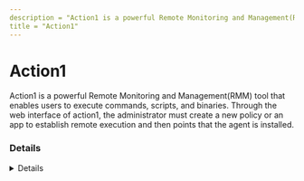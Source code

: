 ```yaml
---
description = "Action1 is a powerful Remote Monitoring and Management(RMM) tool that enables users to execute commands, scripts, and binaries.  Through the web interface of action1, the administrator must create a new policy or an app to establish remote execution and then points that the agent is installed."
title = "Action1"
---
```




# Action1

Action1 is a powerful Remote Monitoring and Management(RMM) tool that enables users to execute commands, scripts, and binaries. 
Through the web interface of action1, the administrator must create a new policy or an app to establish remote execution and then points that the agent is installed.


### Details
<Details author={"@kostastsale"}
         category={""}
         created={"2024-08-03"}
         website={"https://www.action1.com/"}
         lastModified={"2024-10-06"}
         privileges={"SYSTEM"}
         free={ "Yes" }
         verification={"Corporate email required although temporary email services are accepted"}
/>

#### Installation Paths
<Card code={ ["C:\\Windows\\Action1\\*"] }/>

#### Supported OS
<Badges color="warning" badges={ ["Windows"] }/>

#### Capabilities
<Badges color="#FFA500" badges={ ["Backup and disaster recovery", "Billing and invoicing", "Customer portal", "HelpDesk and ticketing", "Mobile app", "Network discovery", "Patch management", "Remote monitoring and management", "Reporting and analytics"] }/>



### Forensic Artifacts

#### Disk Artifacts
<EuiSpacer size="xl"/>
<DiskArtifacts data={ [{"File": "C:\\Windows\\Action1\\action1_agent.exe", "Description": "Action1 service binary", "OS": "Windows"}, {"File": "C:\\Windows\\Action1\\*", "Description": "Multiple files and binaries related to Action1 installation", "OS": "Windows"}, {"File": "C:\\Windows\\Action1\\scripts\\*", "Description": "Multiple scripts related to Action1 installation", "OS": "Windows"}, {"File": "C:\\Windows\\Action1\\rule_data\\*", "Description": "Files related to Action1 rules", "OS": "Windows"}, {"File": "C:\\Windows\\Action1\\action1_log_*.log", "Description": "Contains history, errors, system notifications. Incoming and outgoing connections.", "OS": "Windows"}] }/>

#### Event Log Artifacts
<EuiSpacer size="xl"/>
<EventLogTable data={ [{"EventID": 7045, "ProviderName": "Service Control Manager", "LogFile": "System.evtx", "ServiceName": "A1Agent", "ImagePath": "\"C:\\\\Windows\\\\Action1\\\\action1_agent.exe\"", "Description": "Service installation event as result of Action1 installation."}, {"EventID": 4697, "ProviderName": "Microsoft-Security-Auditing", "LogFile": "Security.evtx", "ServiceName": "A1Agent", "CommandLine": "C:\\Windows\\Action1\\action1_agent.exe service", "Description": "Service installation event as result of Action1 installation."}, {"EventID": 4688, "ProviderName": "Microsoft-Security-Auditing", "LogFile": "Security.evtx", "CommandLine": "C:\\Windows\\Action1\\action1_agent.exe loggedonuser", "Description": "Executing command to get logged on user."}] }/>

#### Registry Artifacts
<EuiSpacer size="xl"/>
<RegistryTable data={ [{"Path": "HKLM\\System\\CurrentControlSet\\Services\\A1Agent", "Description": "Service installation event as result of Action1 installation."}, {"Path": "HKLM\\SOFTWARE\\WOW6432Node\\Microsoft\\Windows\\Windows Error Reporting\\LocalDumps\\action1_agent.exe", "Description": "Ensures that detailed crash information is available for analysis, which aids in maintaining the stability and reliability of the software."}, {"Path": "HKLM\\SOFTWARE\\WOW6432Node\\Action1", "Description": "Storing its configuration settings and other relevant information"}] }/>

#### Network Artifacts
<EuiSpacer size="xl"/>
<NetworkArtifactsTable data={ [{"Description": "N/A", "Domains": ["*.action1.com"], "Ports": [443]}, {"Description": "N/A", "Domains": ["a1-backend-packages.s3.amazonaws.com"], "Ports": [443]}] }/>




### Detections
- Threat hunting rule for detecting the execution of arbitrary code and remote sessions via Action1 RMM
  - **Arbitrary code execution and remote sessions via Action1 RMM**
  - Author: @kostastsale
  - [Additional Information](https://github.com/tsale/Sigma_rules/blob/ea87e4fc851207ca0f002ec043624f2b3bf1b2da/Threat%20Hunting%20Queries/Action1_RMM.yml)
- Detects potential registry activity of Action1 RMM tool
  - [Sigma Rule](https://github.com/magicsword-io/LOLRMM/blob/main/detections/sigma/action1_registry_sigma.yml)
- Detects potential network activity of Action1 RMM tool
  - [Sigma Rule](https://github.com/magicsword-io/LOLRMM/blob/main/detections/sigma/action1_network_sigma.yml)
- Detects potential files activity of Action1 RMM tool
  - [Sigma Rule](https://github.com/magicsword-io/LOLRMM/blob/main/detections/sigma/action1_files_sigma.yml)

### References
- [https://www.action1.com/documentation/firewall-configuration/](https://www.action1.com/documentation/firewall-configuration/)
- [https://www.action1.com/documentation/](https://www.action1.com/documentation/)
- [https://twitter.com/Kostastsale/status/1646256901506605063?s=20](https://twitter.com/Kostastsale/status/1646256901506605063?s=20)
- [https://ruler-project.github.io/ruler-project/RULER/remote/Action1/](https://ruler-project.github.io/ruler-project/RULER/remote/Action1/)

### Acknowledgements
- Kostas (@kostastsale)

